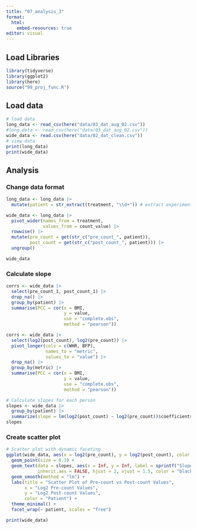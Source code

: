 ```yaml
---
title: "07_analysis_3"
format:
  html:
    embed-resources: true
editor: visual
---
```


## Load Libraries

```r
library(tidyverse)
library(ggplot2)
library(here)
source("99_proj_func.R")
```

## Load data

```r
# load data
long_data <- read_csv(here("data/03_dat_aug_02.csv"))
#long_data <- read_csv(here("data/03_dat_aug_02.csv"))
wide_data <- read.csv(here("data/02_dat_clean.csv"))
# view data
print(long_data)
print(wide_data)
```

## Analysis

### Change data format

```r
long_data <- long_data |> 
  mutate(patient = str_extract(treatment, "\\d+")) # extract experiments individually

wide_data <- long_data |> 
  pivot_wider(names_from = treatment, 
              values_from = count_value) |> 
  rowwise() |> 
  mutate(pre_count = get(str_c("pre_count_", patient)),
         post_count = get(str_c("post_count_", patient))) |> 
  ungroup()
```

```r
wide_data
```

### Calculate slope

```r
corrs <- wide_data |>
  select(pre_count_1, post_count_1) |>
  drop_na() |>
  group_by(patient) |>
  summarise(PCC = cor(x = BMI,
                      y = value,
                      use = "complete.obs",
                      method = "pearson"))

```

```r

corrs <- wide_data |>
  select(log2(post_count), log2(pre_count)) |>
  pivot_longer(cols = c(WHR, BFP),
               names_to = "metric",
               values_to = "value") |>
  drop_na() |>
  group_by(metric) |>
  summarise(PCC = cor(x = BMI,
                      y = value,
                      use = "complete.obs",
                      method = "pearson"))
```

```r
# Calculate slopes for each person
slopes <- wide_data |> 
  group_by(patient) |> 
  summarize(slope = lm(log2(post_count) ~ log2(pre_count))$coefficients[2]) # Extract slope
slopes
```

### Create scatter plot

```r
# Scatter plot with dynamic faceting
ggplot(wide_data, aes(x = log2(pre_count), y = log2(post_count), color = patient)) +
  geom_point(size = 0.3) +
  geom_text(data = slopes, aes(x = Inf, y = Inf, label = sprintf("Slope: %.2f", slope)),
            inherit.aes = FALSE, hjust = 2, vjust = 1.5, color = "black", size = 3) + 
  geom_smooth(method = "lm") +
  labs(title = "Scatter Plot of Pre-count vs Post-count Values",
       x = "Log2 Pre-count Values",
       y = "Log2 Post-count Values",
       color = "Patient") +
  theme_minimal() +
  facet_wrap(~ patient, scales = "free")
```

```r
print(wide_data)
```
